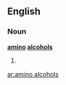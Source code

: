 ==English==

===Noun===
'''[[amino]] [[alcohols]]'''

# {{plural of|[[amino alcohol]]}}

[[ar:amino alcohols]]